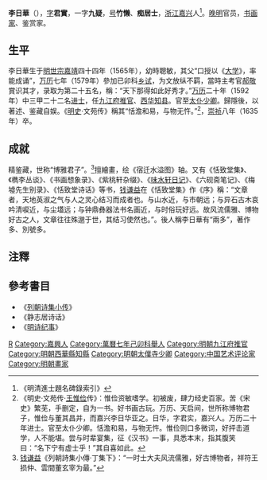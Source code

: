 {{Otheruses|other=名为李日华的其他人物|李日華 (吳縣人)}}
{{Otheruses|other=名为李君实的其他人物|李君实}}
{{明清人物信息框
| 姓名 = 李日華
| 原名 =
| 圖片名稱= 李日華像.jpg
| 圖片大小 = 170px
| 圖片說明 = 明人繪《李日華像》，[[南京博物院|南京博物院]]藏
| 最高職務 = 太僕寺少卿
| 屆數 = 
| 國家 = 大明
| 前任 = 
| 繼任 = 
| 爵位 =
| 籍貫 = [[浙江承宣佈政使司|浙江承宣佈政使司]][[嘉興縣|嘉興縣]]
| 族裔 = 漢族
| 旗籍 = 
| 字號 = 字君實，號竹懶
| 諡號 = 
| 出生日期 = [[嘉靖|嘉靖]]四十四年（1565年）
| 出生地點 = [[浙江|浙江]][[嘉興|嘉興]]
| 逝世日期 = [[崇禎|崇禎]]八年（1635年）
| 逝世地點 = [[浙江|浙江]][[嘉興|嘉興]]
| 墓葬 =
| 配偶 =
| 親屬 =
| 出身 = 
*萬曆七年已卯科舉人
*萬曆二十年壬辰科同進士出身
| 經歷 = 
| 著作 =
}}

'''李日華'''（{{bd|1565年||1635年|catIdx=L李}}），[[表字|字]]'''君實'''，一字'''九疑'''，[[号|号]]'''竹懒'''、'''痴居士'''，[[浙江|浙江]][[嘉兴|嘉兴]]人<ref>《明清進士題名碑錄索引》</ref>。[[晚明|晚明]]官员，[[书画家|书画家]]、鉴赏家。

==生平==
李日華生于[[明世宗|明世宗]][[嘉靖|嘉靖]]四十四年（1565年），幼時聰敏，其父“口授以《[[大学|大学]]》，率能成诵”，[[万历|万历]]七年（1579年）參加已卯科[[乡试|乡试]]，为文放纵不羁，當時主考官[[郝敬|郝敬]]賞识其才，录取为第二十五名，稱：“天下那得如此好秀才。”[[万历|万历]]二十年（1592年）中三甲二十二名[[进士|进士]]，任[[九江府|九江府]][[推官|推官]]、[[西华县|西华]][[知县|知县]]。官至[[太仆|太仆]][[少卿|少卿]]。歸隱後，以著述、鉴藏自娱。《[[明史|明史]]·文苑传》稱其“恬澹和易，与物无忤。”<ref>《明史·文苑传·[[王惟俭|王惟俭]]传》：惟俭资敏嗜学。初被废，肆力经史百家。苦《宋史》繁芜，手删定，自为一书。好书画古玩。万历、天启间，世所称博物君子，惟俭与董其昌并，而嘉兴李日华亚之。日华，字君实，嘉兴人。万历二十年进士。官至太仆少卿。恬澹和易，与物无忤。惟俭则口多微词，好抨击道学，人不能堪。尝与时辈宴集，征《汉书》一事，具悉本末，指其腹笑曰：“名下宁有虚士乎！”其自喜如此。</ref>，[[崇祯|崇祯]]八年（1635年）卒。

==成就==
精鉴藏，世称“博雅君子”。<ref>[[钱谦益|钱谦益]]《列朝詩集小傳·丁集下》：“一时士大夫风流儒雅，好古博物者，祥符王损仲、雲間董玄宰为最。”</ref>擅繪畫，绘《宿迁水溢图》轴。又有《恬致堂集》、《檇李丛谈》、《书画想象录》、《紫桃轩杂缀》、《[[味水轩日记|味水轩日记]]》、《六砚斋笔记》、《梅墟先生别录》、《恬致堂诗话》等书，[[钱谦益|钱谦益]]在《恬致堂集》作《序》稱：“文章者，天地英淑之气与人之灵心结习而成者也。与山水近，与市朝远；与异石古木哀吟清唳近，与尘壒远；与钟鼎彝器法书名画近，与时俗玩好远。故风流儒雅、博物好古之人，文章往往殊邈于世，其结习使然也。”。後人稱李日華有“兩多”，著作多、別號多。

==注釋==
{{reflist}}

==參考書目==
* 《[[列朝诗集小传|列朝诗集小传]]》
* 《静志居诗话》
* 《[[明诗纪事|明诗纪事]]》

{{萬曆二十年壬辰科殿試金榜}}

{{規範控制}}

{{DEFAULTSORT:Li李}}
[[Category:李姓|R]]
[[Category:嘉興人|Category:嘉興人]]
[[Category:萬曆七年己卯科舉人|Category:萬曆七年己卯科舉人]]
[[Category:明朝九江府推官|Category:明朝九江府推官]]
[[Category:明朝西華縣知縣|Category:明朝西華縣知縣]]
[[Category:明朝太僕寺少卿|Category:明朝太僕寺少卿]]
[[Category:中国艺术评论家|Category:中国艺术评论家]]
[[Category:明朝畫家|Category:明朝畫家]]